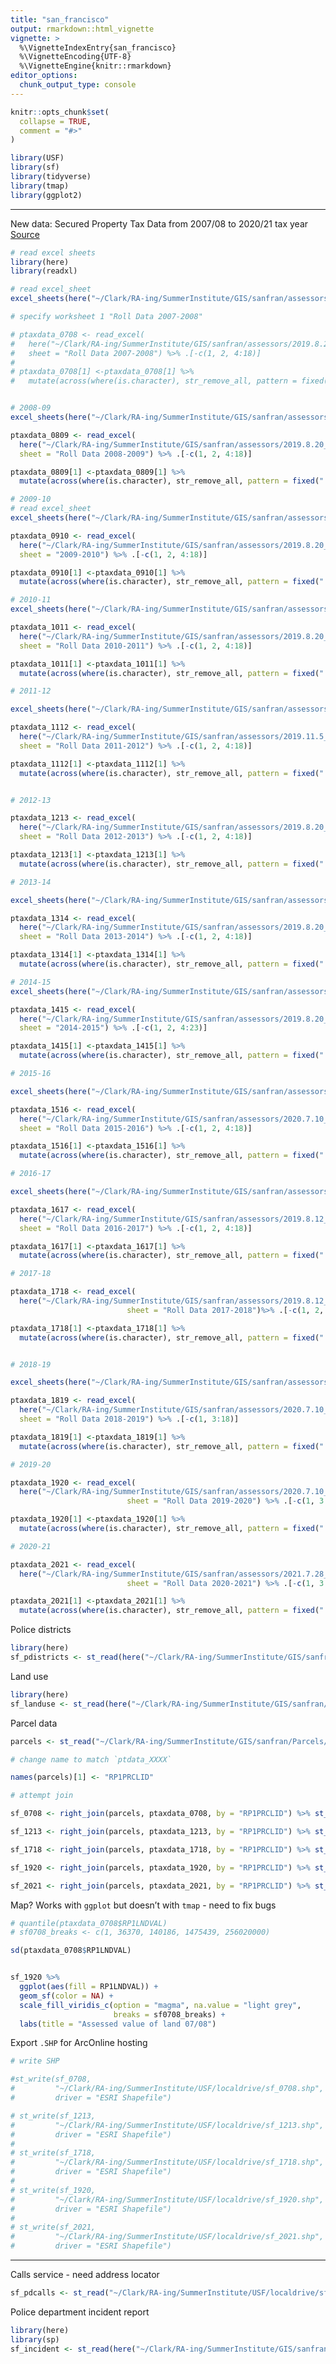 ```yaml
---
title: "san_francisco"
output: rmarkdown::html_vignette
vignette: >
  %\VignetteIndexEntry{san_francisco}
  %\VignetteEncoding{UTF-8}
  %\VignetteEngine{knitr::rmarkdown}
editor_options: 
  chunk_output_type: console
---
```


```r
knitr::opts_chunk$set(
  collapse = TRUE,
  comment = "#>"
)
```

```r
library(USF)
library(sf)
library(tidyverse)
library(tmap)
library(ggplot2)
```

----

New data: Secured Property Tax Data from 2007/08 to 2020/21 tax year 
[Source](https://www.sfassessor.org/news-information/property-data-0)

```r
# read excel sheets
library(here)
library(readxl)

# read excel_sheet
excel_sheets(here("~/Clark/RA-ing/SummerInstitute/GIS/sanfran/assessors/2019.8.20__SF_ASR_Secured_Roll_Data_2007-2008.xlsx"))

# specify worksheet 1 "Roll Data 2007-2008"

# ptaxdata_0708 <- read_excel(
#   here("~/Clark/RA-ing/SummerInstitute/GIS/sanfran/assessors/2019.8.20__SF_ASR_Secured_Roll_Data_2007-2008.xlsx"), 
#   sheet = "Roll Data 2007-2008") %>% .[-c(1, 2, 4:18)] 
# 
# ptaxdata_0708[1] <-ptaxdata_0708[1] %>% 
#   mutate(across(where(is.character), str_remove_all, pattern = fixed(" ")))


# 2008-09
excel_sheets(here("~/Clark/RA-ing/SummerInstitute/GIS/sanfran/assessors/2019.8.20__SF_ASR_Secured_Roll_Data_2008-2009.xlsx"))

ptaxdata_0809 <- read_excel(
  here("~/Clark/RA-ing/SummerInstitute/GIS/sanfran/assessors/2019.8.20__SF_ASR_Secured_Roll_Data_2008-2009.xlsx"), 
  sheet = "Roll Data 2008-2009") %>% .[-c(1, 2, 4:18)]

ptaxdata_0809[1] <-ptaxdata_0809[1] %>% 
  mutate(across(where(is.character), str_remove_all, pattern = fixed(" ")))

# 2009-10
# read excel_sheet
excel_sheets(here("~/Clark/RA-ing/SummerInstitute/GIS/sanfran/assessors/2019.8.20__SF_ASR_Secured_Roll_Data_2009-2010.xlsx"))

ptaxdata_0910 <- read_excel(
  here("~/Clark/RA-ing/SummerInstitute/GIS/sanfran/assessors/2019.8.20__SF_ASR_Secured_Roll_Data_2009-2010.xlsx"), 
  sheet = "2009-2010") %>% .[-c(1, 2, 4:18)]

ptaxdata_0910[1] <-ptaxdata_0910[1] %>% 
  mutate(across(where(is.character), str_remove_all, pattern = fixed(" ")))

# 2010-11
excel_sheets(here("~/Clark/RA-ing/SummerInstitute/GIS/sanfran/assessors/2019.8.20__SF_ASR_Secured_Roll_Data_2010-2011.xlsx"))

ptaxdata_1011 <- read_excel(
  here("~/Clark/RA-ing/SummerInstitute/GIS/sanfran/assessors/2019.8.20__SF_ASR_Secured_Roll_Data_2010-2011.xlsx"), 
  sheet = "Roll Data 2010-2011") %>% .[-c(1, 2, 4:18)]

ptaxdata_1011[1] <-ptaxdata_1011[1] %>% 
  mutate(across(where(is.character), str_remove_all, pattern = fixed(" ")))

# 2011-12

excel_sheets(here("~/Clark/RA-ing/SummerInstitute/GIS/sanfran/assessors/2019.11.5__SF_ASR_Secured_Roll_Data_2011-2012.xlsx"))

ptaxdata_1112 <- read_excel(
  here("~/Clark/RA-ing/SummerInstitute/GIS/sanfran/assessors/2019.11.5__SF_ASR_Secured_Roll_Data_2011-2012.xlsx"), 
  sheet = "Roll Data 2011-2012") %>% .[-c(1, 2, 4:18)]

ptaxdata_1112[1] <-ptaxdata_1112[1] %>% 
  mutate(across(where(is.character), str_remove_all, pattern = fixed(" ")))


# 2012-13

ptaxdata_1213 <- read_excel(
  here("~/Clark/RA-ing/SummerInstitute/GIS/sanfran/assessors/2019.8.20__SF_ASR_Secured_Roll_Data_2012-2013.xlsx"),
  sheet = "Roll Data 2012-2013") %>% .[-c(1, 2, 4:18)]

ptaxdata_1213[1] <-ptaxdata_1213[1] %>% 
  mutate(across(where(is.character), str_remove_all, pattern = fixed(" ")))

# 2013-14

excel_sheets(here("~/Clark/RA-ing/SummerInstitute/GIS/sanfran/assessors/2019.8.20__SF_ASR_Secured_Roll_Data_2013-2014.xlsx"))

ptaxdata_1314 <- read_excel(
  here("~/Clark/RA-ing/SummerInstitute/GIS/sanfran/assessors/2019.8.20__SF_ASR_Secured_Roll_Data_2013-2014.xlsx"), 
  sheet = "Roll Data 2013-2014") %>% .[-c(1, 2, 4:18)]

ptaxdata_1314[1] <-ptaxdata_1314[1] %>% 
  mutate(across(where(is.character), str_remove_all, pattern = fixed(" ")))

# 2014-15
excel_sheets(here("~/Clark/RA-ing/SummerInstitute/GIS/sanfran/assessors/2019.8.20__SF_ASR_Secured_Roll_Data_2014-2015.xlsx"))

ptaxdata_1415 <- read_excel(
  here("~/Clark/RA-ing/SummerInstitute/GIS/sanfran/assessors/2019.8.20__SF_ASR_Secured_Roll_Data_2014-2015.xlsx"), 
  sheet = "2014-2015") %>% .[-c(1, 2, 4:23)]

ptaxdata_1415[1] <-ptaxdata_1415[1] %>% 
  mutate(across(where(is.character), str_remove_all, pattern = fixed(" ")))

# 2015-16

excel_sheets(here("~/Clark/RA-ing/SummerInstitute/GIS/sanfran/assessors/2020.7.10_SF_ASR_Secured_Roll_Data_2015-2016.xlsx"))

ptaxdata_1516 <- read_excel(
  here("~/Clark/RA-ing/SummerInstitute/GIS/sanfran/assessors/2020.7.10_SF_ASR_Secured_Roll_Data_2015-2016.xlsx"), 
  sheet = "Roll Data 2015-2016") %>% .[-c(1, 2, 4:18)]

ptaxdata_1516[1] <-ptaxdata_1516[1] %>% 
  mutate(across(where(is.character), str_remove_all, pattern = fixed(" ")))

# 2016-17

excel_sheets(here("~/Clark/RA-ing/SummerInstitute/GIS/sanfran/assessors/2019.8.12__SF_ASR_Secured_Roll_Data_2016-2017_0.xlsx"))

ptaxdata_1617 <- read_excel(
  here("~/Clark/RA-ing/SummerInstitute/GIS/sanfran/assessors/2019.8.12__SF_ASR_Secured_Roll_Data_2016-2017_0.xlsx"), 
  sheet = "Roll Data 2016-2017") %>% .[-c(1, 2, 4:18)]

ptaxdata_1617[1] <-ptaxdata_1617[1] %>% 
  mutate(across(where(is.character), str_remove_all, pattern = fixed(" ")))

# 2017-18

ptaxdata_1718 <- read_excel(
  here("~/Clark/RA-ing/SummerInstitute/GIS/sanfran/assessors/2019.8.12__SF_ASR_Secured_Roll_Data_2017-2018.xlsx"),
                          sheet = "Roll Data 2017-2018")%>% .[-c(1, 2, 4:18)]

ptaxdata_1718[1] <-ptaxdata_1718[1] %>% 
  mutate(across(where(is.character), str_remove_all, pattern = fixed(" ")))


# 2018-19

excel_sheets(here("~/Clark/RA-ing/SummerInstitute/GIS/sanfran/assessors/2020.7.10_SF_ASR_Secured_Roll_Data_2018-2019.xlsx"))

ptaxdata_1819 <- read_excel(
  here("~/Clark/RA-ing/SummerInstitute/GIS/sanfran/assessors/2020.7.10_SF_ASR_Secured_Roll_Data_2018-2019.xlsx"), 
  sheet = "Roll Data 2018-2019") %>% .[-c(1, 3:18)]

ptaxdata_1819[1] <-ptaxdata_1819[1] %>% 
  mutate(across(where(is.character), str_remove_all, pattern = fixed(" ")))

# 2019-20

ptaxdata_1920 <- read_excel(
  here("~/Clark/RA-ing/SummerInstitute/GIS/sanfran/assessors/2020.7.10_SF_ASR_Secured_Roll_Data_2019-2020.xlsx"),
                          sheet = "Roll Data 2019-2020") %>% .[-c(1, 3:18)]

ptaxdata_1920[1] <-ptaxdata_1920[1] %>% 
  mutate(across(where(is.character), str_remove_all, pattern = fixed(" ")))

# 2020-21

ptaxdata_2021 <- read_excel(
  here("~/Clark/RA-ing/SummerInstitute/GIS/sanfran/assessors/2021.7.28_SF_ASR_Secured_Roll_Data_2020-2021.xlsx"),
                          sheet = "Roll Data 2020-2021") %>% .[-c(1, 3:18)]

ptaxdata_2021[1] <-ptaxdata_2021[1] %>% 
  mutate(across(where(is.character), str_remove_all, pattern = fixed(" ")))


```

Police districts

```r
library(here)
sf_pdistricts <- st_read(here("~/Clark/RA-ing/SummerInstitute/GIS/sanfran/Current Police Districts/geo_export_9bf54163-ba35-4dfa-953f-b7357987d6f9.shp"))
```

Land use

```r
library(here)
sf_landuse <- st_read(here("~/Clark/RA-ing/SummerInstitute/GIS/sanfran/Land Use/geo_export_bfa75090-fc16-491b-939a-36adb7e3dbdf.shp"))
```



Parcel data

```r
parcels <- st_read("~/Clark/RA-ing/SummerInstitute/GIS/sanfran/Parcels/Parcels/sanfranparcel.shp")

# change name to match `ptdata_XXXX`

names(parcels)[1] <- "RP1PRCLID"

# attempt join

sf_0708 <- right_join(parcels, ptaxdata_0708, by = "RP1PRCLID") %>% st_as_sf()

sf_1213 <- right_join(parcels, ptaxdata_1213, by = "RP1PRCLID") %>% st_as_sf()

sf_1718 <- right_join(parcels, ptaxdata_1718, by = "RP1PRCLID") %>% st_as_sf()

sf_1920 <- right_join(parcels, ptaxdata_1920, by = "RP1PRCLID") %>% st_as_sf() 

sf_2021 <- right_join(parcels, ptaxdata_2021, by = "RP1PRCLID") %>% st_as_sf() 


```

Map? Works with `ggplot` but doesn't with `tmap` - need to fix bugs


```r

# quantile(ptaxdata_0708$RP1LNDVAL)
# sf0708_breaks <- c(1, 36370, 140186, 1475439, 256020000)

sd(ptaxdata_0708$RP1LNDVAL)


sf_1920 %>%
  ggplot(aes(fill = RP1LNDVAL)) + 
  geom_sf(color = NA) + 
  scale_fill_viridis_c(option = "magma", na.value = "light grey",
                       breaks = sf0708_breaks) +
  labs(title = "Assessed value of land 07/08")
```

Export `.SHP` for ArcOnline hosting

```r
# write SHP

#st_write(sf_0708, 
#         "~/Clark/RA-ing/SummerInstitute/USF/localdrive/sf_0708.shp", 
#         driver = "ESRI Shapefile")

# st_write(sf_1213,
#         "~/Clark/RA-ing/SummerInstitute/USF/localdrive/sf_1213.shp",
#         driver = "ESRI Shapefile")
# 
# st_write(sf_1718,
#         "~/Clark/RA-ing/SummerInstitute/USF/localdrive/sf_1718.shp",
#         driver = "ESRI Shapefile")
# 
# st_write(sf_1920,
#         "~/Clark/RA-ing/SummerInstitute/USF/localdrive/sf_1920.shp",
#         driver = "ESRI Shapefile")
# 
# st_write(sf_2021,
#         "~/Clark/RA-ing/SummerInstitute/USF/localdrive/sf_2021.shp",
#         driver = "ESRI Shapefile")

```

-----

Calls service - need address locator

```r
sf_pdcalls <- st_read("~/Clark/RA-ing/SummerInstitute/USF/localdrive/sf_pdcalls.shp")
```

Police department incident report
```r
library(here)
library(sp)
sf_incident <- st_read(here("~/Clark/RA-ing/SummerInstitute/GIS/sanfran/Police Department Incident Reports_ 2018 to Present/geo_export_4f55bd45-1b85-4d17-955a-73a401af9732.shp"))
```

